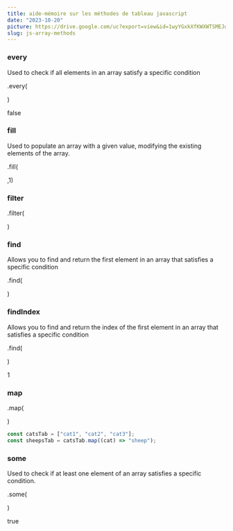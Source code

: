 ```yaml
---
title: aide-mémoire sur les méthodes de tableau javascript
date: "2023-10-20"
picture: https://drive.google.com/uc?export=view&id=1wyYGxkXfKWXWTSMEJdbsM21i6KNXpowK
slug: js-array-methods
---
```


### every

Used to check if all elements in an array satisfy a specific condition

<div className='flex justify-center items-center'>
  <div className='flex space-x-2'>
    <GiSheep className='w-4 h-4' color='rgb(22 163 74)' />
    <FaCat className='w-4 h-4' color='rgb(217 119 6)' />
    <GiSheep className='w-4 h-4' color='rgb(22 163 74)' />
  </div>
  <p className='font-bold text:xs md:text-2xl'>.every(</p>
  <FaCat className='w-4 h-4' color='rgb(217 119 6)' />
  <p className='font-bold text:xs md:text-2xl'>)</p>
  <div className='flex space-x-2 items-center'>
    <FaArrowRight className='w-4 h-4' color='rgb(2 132 199)' />
    <span>false</span>
  </div>
</div>

### fill

Used to populate an array with a given value, modifying the existing elements of the array.

<div className='flex justify-center items-center'>
  <div className='flex space-x-2'>
    <FaCat className='w-4 h-4' color='rgb(217 119 6)' />
    <FaCat className='w-4 h-4' color='rgb(217 119 6)' />
    <FaCat className='w-4 h-4' color='rgb(217 119 6)' />
  </div>
  <p className='font-bold text:xs md:text-2xl'>.fill(</p>
  <GiSheep className='w-4 h-4' color='rgb(22 163 74)' />
  <p className='font-bold text:xs md:text-2xl'>,1)</p>
  <div className='flex space-x-2'>
    <FaArrowRight className='w-4 h-4' color='rgb(2 132 199)' />
    <FaCat className='w-4 h-4' color='rgb(217 119 6)' />
    <GiSheep className='w-4 h-4' color='rgb(22 163 74)' />
    <GiSheep className='w-4 h-4' color='rgb(22 163 74)' />
  </div>
</div>

### filter

<div className='flex justify-center items-center'>
  <div className='flex space-x-2'>
    <GiSheep className='w-4 h-4' color='rgb(22 163 74)' />
    <FaCat className='w-4 h-4' color='rgb(217 119 6)' />
    <GiSheep className='w-4 h-4' color='rgb(22 163 74)' />
  </div>
  <p className='font-bold text:xs md:text-2xl'>.filter(</p>
  <GiSheep className='w-4 h-4' color='rgb(22 163 74)' />
  <p className='font-bold text:xs md:text-2xl'>)</p>
  <div className='flex space-x-2'>
    <FaArrowRight className='w-4 h-4' color='rgb(2 132 199)' />
    <GiSheep className='w-4 h-4' color='rgb(22 163 74)' />
    <GiSheep className='w-4 h-4' color='rgb(22 163 74)' />
  </div>
</div>

### find

Allows you to find and return the first element in an array that satisfies a specific condition

<div className='flex justify-center items-center'>
  <div className='flex space-x-2'>
    <GiSheep className='w-4 h-4' color='rgb(22 163 74)' />
    <FaCat className='w-4 h-4' color='rgb(217 119 6)' />
    <GiSheep className='w-4 h-4' color='rgb(22 163 74)' />
  </div>
  <p className='font-bold text:xs md:text-2xl'>.find(</p>
  <GiSheep className='w-4 h-4' color='rgb(22 163 74)' />
  <p className='font-bold text:xs md:text-2xl'>)</p>
  <div className='flex space-x-2'>
    <FaArrowRight className='w-4 h-4' color='rgb(2 132 199)' />
    <GiSheep className='w-4 h-4' color='rgb(22 163 74)' />
  </div>
</div>

### findIndex

Allows you to find and return the index of the first element in an array that satisfies a specific condition

<div className='flex justify-center items-center'>
  <div className='flex space-x-2'>
    <GiSheep className='w-4 h-4' color='rgb(22 163 74)' />
    <FaCat className='w-4 h-4' color='rgb(217 119 6)' />
    <GiSheep className='w-4 h-4' color='rgb(22 163 74)' />
  </div>
  <p className='font-bold text:xs md:text-2xl'>.find(</p>
  <FaCat className='w-4 h-4' color='rgb(217 119 6)' />
  <p className='font-bold text:xs md:text-2xl'>)</p>
  <div className='flex space-x-2 items-center'>
    <FaArrowRight className='w-4 h-4' color='rgb(2 132 199)' />
    <span>1</span>
  </div>
</div>

### map

<div className='flex justify-center items-center'>
  <div className='flex space-x-2'>
    <FaCat className='w-4 h-4' color='rgb(217 119 6)' />
    <FaCat className='w-4 h-4' color='rgb(217 119 6)' />
    <FaCat className='w-4 h-4' color='rgb(217 119 6)' />
  </div>
  <p className='font-bold text:xs md:text-2xl'>.map(</p>
  <div className='flex space-x-2'>
    <FaCat className='w-4 h-4' color='rgb(217 119 6)' />
    <FaArrowRight className='w-4 h-4' color='#000' />
    <GiSheep className='w-4 h-4' color='rgb(22 163 74)' />
  </div>
  <p className='font-bold text:xs md:text-2xl'>)</p>
  <div className='flex space-x-2'>
    <FaArrowRight className='w-4 h-4' color='rgb(2 132 199)' />
    <GiSheep className='w-4 h-4' color='rgb(22 163 74)' />
    <GiSheep className='w-4 h-4' color='rgb(22 163 74)' />
    <GiSheep className='w-4 h-4' color='rgb(22 163 74)' />
  </div>
</div>

```javascript
const catsTab = ["cat1", "cat2", "cat3"];
const sheepsTab = catsTab.map((cat) => "sheep");
```

### some

Used to check if at least one element of an array satisfies a specific condition.

<div className='flex justify-center items-center'>
  <div className='flex space-x-2'>
    <GiSheep className='w-4 h-4' color='rgb(22 163 74)' />
    <FaCat className='w-4 h-4' color='rgb(217 119 6)' />
    <GiSheep className='w-4 h-4' color='rgb(22 163 74)' />
  </div>
  <p className='font-bold text:xs md:text-2xl'>.some(</p>
  <FaCat className='w-4 h-4' color='rgb(217 119 6)' />
  <p className='font-bold text:xs md:text-2xl'>)</p>
  <div className='flex space-x-2 items-center'>
    <FaArrowRight className='w-4 h-4' color='rgb(2 132 199)' />
    <span>true</span>
  </div>
</div>
